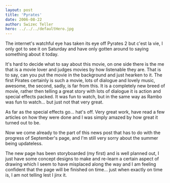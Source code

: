 ```yaml
---
layout: post
title: 'Pyrates'
date: 2006-08-22
author: Swizec Teller
hero: ../../../defaultHero.jpg
---
```

The internet's watchful eye has taken its eye off Pyrates 2 but c'est la vie, I only got to see it on Saturday and have only gotten around to saying something about it today.  
  
It's hard to decide what to say about this movie, on one side there is the me that is a movie lover and judges movies by how listenable they are. That is to say, can you put the movie in the background and just hearken to it. The first Pirates certainly is such a movie, lots of dialogue and lovely music, awesome, the second, sadly, is far from this. It is a completely new breed of movie, rather then telling a great story with lots of dialogue it is action and special effects packed. It was fun to watch, but in the same way as Rambo was fun to watch... but just not that very great.  
  
As far as the special effects go... hat's off. Very great work, have read a few articles on how they were done and I was simply amazed by how great it turned out to be.  
  
  
Now we come already to the part of this news post that has to do with the progress of September's page, and I'm still very sorry about the summer being updateless.  
  
The new page has been storyboarded (my first) and is well planned out, I just have some concept designs to make and re-learn a certain aspect of drawing which I seem to have misplaced along the way and I am feeling confident that the page will be finished on time... just when exactly on time is, I am not telling lest I jinx it.